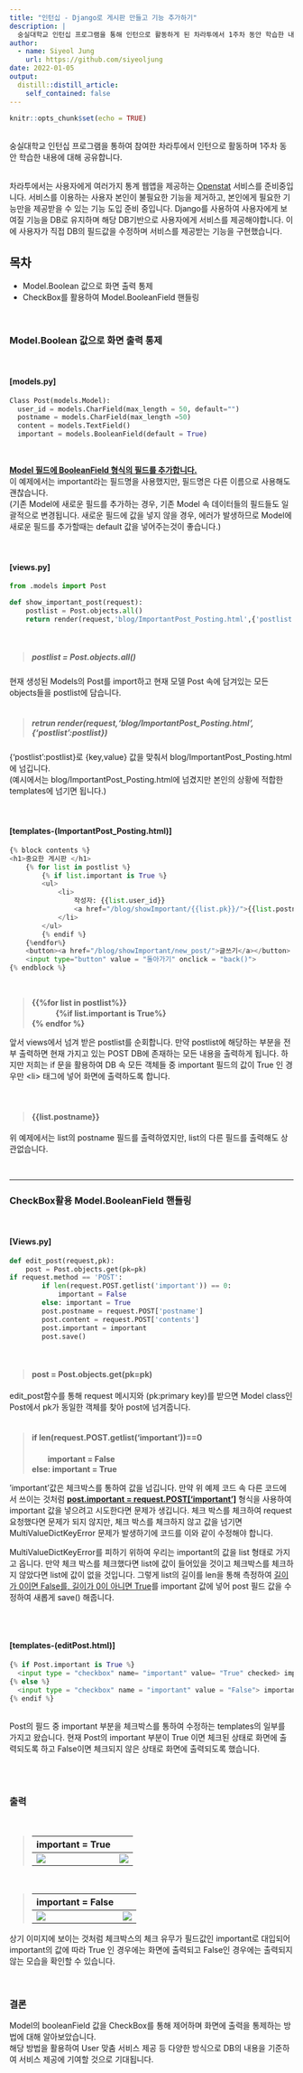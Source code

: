 ```yaml
---
title: "인턴십 - Django로 게시판 만들고 기능 추가하기"
description: |
  숭실대학교 인턴십 프로그램을 통해 인턴으로 활동하게 된 차라투에서 1주차 동안 학습한 내용에 대해 공유합니다.
author:
  - name: Siyeol Jung
    url: https://github.com/siyeoljung
date: 2022-01-05
output:
  distill::distill_article:
    self_contained: false
---
```



```r
knitr::opts_chunk$set(echo = TRUE)
```
<br>
숭실대학교 인턴십 프로그램을 통하여 참여한 차라투에서 인턴으로 활동하며 1주차 동안 학습한 내용에 대해 공유합니다.
<br>

<br>
차라투에서는 사용자에게 여러가지 통계 웹앱을 제공하는 [Openstat](openstat.ai) 서비스를 준비중입니다.
서비스를 이용하는 사용자 본인이 불필요한 기능을 제거하고, 본인에게 필요한 기능만을 제공받을 수 있는 기능 도입 준비 중입니다. Django를 사용하여 사용자에게 보여질 기능을 DB로 유지하며 해당 DB기반으로 사용자에게 서비스를 제공해야합니다. 이에 사용자가 직접 DB의 필드값을 수정하며 서비스를 제공받는 기능을 구현했습니다. 
<br>


## __목차__
  + Model.Boolean 값으로 화면 출력 통제   
  + CheckBox를 활용하여 Model.BooleanField 핸들링  
  
<br>

### __Model.Boolean 값으로 화면 출력 통제__  

<br>

#### **[models.py]**
``` python
Class Post(models.Model):
  user_id = models.CharField(max_length = 50, default="")
  postname = models.CharField(max_length =50)
  content = models.TextField()
  important = models.BooleanField(default = True)  
```
<br>

<u> **Model 필드에 BooleanField 형식의 필드를 추가합니다.**</u>  
이 예제에서는 important라는 필드명을 사용했지만, 필드명은 다른 이름으로 사용해도 괜찮습니다.   
(기존 Model에 새로운 필드를 추가하는 경우, 기존 Model 속 데이터들의 필드들도 일괄적으로 변경됩니다. 새로운 필드에 값을 넣지 않을 경우, 에러가 발생하므로 Model에 새로운 필드를 추가할때는 default 값을 넣어주는것이 좋습니다.)   
<br><br>


#### **[views.py]**
```python
from .models import Post

def show_important_post(request):
    postlist = Post.objects.all()
    return render(request,'blog/ImportantPost_Posting.html',{'postlist':postlist})
```  
<br>

>##### __postlist = Post.objects.all()__  

현재 생성된 Models의 Post를 import하고 현재 모델 Post 속에 담겨있는 모든 objects들을 postlist에 담습니다.
<br>
<br>

>##### __retrun render(request,'blog/ImportantPost_Posting.html',{'postlist':postlist})__  

{'postlist':postlist}로 {key,value} 값을 맞춰서 blog/ImportantPost_Posting.html에 넘깁니다.  
(예시에서는 blog/ImportantPost_Posting.html에 넘겼지만 본인의 상황에 적합한 templates에 넘기면 됩니다.)
<br>
<br>
<br>

#### **[templates-(ImportantPost_Posting.html)]**
```python
{% block contents %}
<h1>중요한 게시판 </h1>
    {% for list in postlist %}
        {% if list.important is True %}
        <ul>
            <li>
                작성자: {{list.user_id}} 
                <a href="/blog/showImportant/{{list.pk}}/">{{list.postname}}</a>
            </li>
        </ul>
        {% endif %}
    {%endfor%}
    <button><a href="/blog/showImportant/new_post/">글쓰기</a></button>
    <input type="button" value = "돌아가기" onclick = "back()">
{% endblock %}

```  
<br>

>__{{%for list in postlist%}}__  
　　　__{%if list.important is True%}__  
__{% endfor %}__

앞서 views에서 넘겨 받은 postlist를 순회합니다. 만약 postlist에 해당하는 부분을 전부 출력하면 현재 가지고 있는 POST DB에 존재하는 모든 내용을 출력하게 됩니다. 하지만 저희는 if 문을 활용하여 DB 속 모든 객체들 중 important 필드의 값이 True 인 경우만 \<li> 태그에 넣어 화면에 출력하도록 합니다.
<br>  
<br>

>#### __{{list.postname}}__

위 예제에서는 list의 postname 필드를 출력하였지만, list의 다른 필드를 출력해도 상관없습니다.

<br>

---

### __CheckBox활용 Model.BooleanField 핸들링__  

<br>

#### **[Views.py]**
```python
def edit_post(request,pk):
    post = Post.objects.get(pk=pk)
if request.method == 'POST':
        if len(request.POST.getlist('important')) == 0:
            important = False
        else: important = True
        post.postname = request.POST['postname']
        post.content = request.POST['contents']
        post.important = important
        post.save()

```  
<br>

>#### __post = Post.objects.get(pk=pk)__

edit_post함수를 통해 request 메시지와 (pk:primary key)를 받으면 Model class인 Post에서 pk가 동일한 객체를 찾아 post에 넘겨줍니다.
<br>
<br>


>#### __if len(request.POST.getlist('important'))==0__  
　　__important = False__  
__else: important = True__

'important'값은 체크박스를 통하여 값을 넘깁니다. 만약 위 예제 코드 속 다른 코드에서 쓰이는 것처럼 <u>__post.important = request.POST['important']__</u> 형식을 사용하여 important 값을 넣으려고 시도한다면 문제가 생깁니다. 체크 박스를 체크하여 request 요청했다면 문제가 되지 않지만, 체크 박스를 체크하지 않고 값을 넘기면 MultiValueDictKeyError 문제가 발생하기에 코드를 이와 같이 수정해야 합니다.

MultiValueDictKeyError를 피하기 위하여 우리는 important의 값을 list 형태로 가지고 옵니다. 만약 체크 박스를 체크했다면 list에 값이 들어있을 것이고 체크박스를 체크하지 않았다면 list에 값이 없을 것입니다. 그렇게 list의 길이를 len을 통해 측정하여 <u>길이가 0이면 False를, 길이가 0이 아니면 True</u>를 important 값에 넣어 post 필드 값을 수정하여 새롭게 save() 해줍니다.  

<br>
<br>

#### **[templates-(editPost.html)]**
```python
{% if Post.important is True %}
  <input type = "checkbox" name= "important" value= "True" checked> important <br>
{% else %}
  <input type = "checkbox" name = "important" value = "False"> important <br>
{% endif %}

```
<br>
Post의 필드 중 important 부분을 체크박스를 통하여 수정하는 templates의 일부를 가지고 왔습니다. 현재 Post의 important 부분이 True 이면 체크된 상태로 화면에 출력되도록 하고 False이면 체크되지 않은 상태로 화면에 출력되도록 했습니다.
<br>

<br>
<br>


### __출력__  

<br>


>
important = True    |   
---------------| -----------------
![](./ImportantAdmin.JPG)| ![](./ImportantAdminPosting.JPG)


<br>

>
important = False    |  
---------------| -----------------
![](./NotImportantAdmin.JPG)| ![](./NotImportantAdminPosting.JPG)


상기 이미지에 보이는 것처럼 체크박스의 체크 유무가 필드값인 important로 대입되어
important의 값에 따라 True 인 경우에는 화면에 출력되고 False인 경우에는 출력되지 않는 모습을 확인할 수 있습니다.  

<br>

### __결론__  
Model의 booleanField 값을 CheckBox를 통해 제어하며 화면에 출력을 통제하는 방법에 대해 알아보았습니다.  
해당 방법을 활용하여 User 맞춤 서비스 제공 등 다양한 방식으로 DB의 내용을 기준하여 서비스 제공에 기여할 것으로 기대됩니다.  